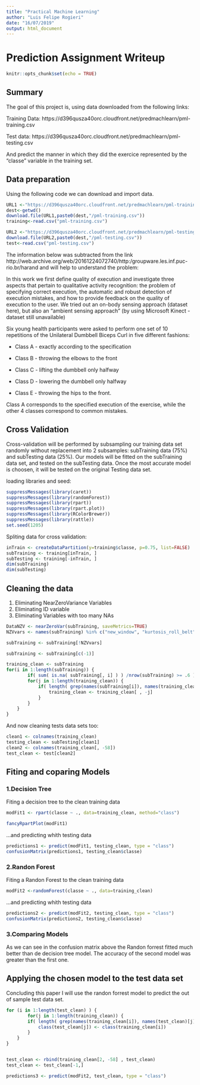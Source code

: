 ---
title: "Practical Machine Learning"
author: "Luis Felipe Rogieri"
date: "16/07/2019"
output: html_document
---

# Prediction Assignment Writeup

```{r setup, include=FALSE}
knitr::opts_chunk$set(echo = TRUE)
```

## Summary

The goal of this project is, using data downloaded from the following links:

Training Data: https://d396qusza40orc.cloudfront.net/predmachlearn/pml-training.csv

Test data: https://d396qusza40orc.cloudfront.net/predmachlearn/pml-testing.csv 

And predict the manner in which they did the exercice represented by the "classe" variable in the training set.

## Data preparation

Using the following code we can download and import data.

```{r}
URL1 <-"https://d396qusza40orc.cloudfront.net/predmachlearn/pml-training.csv"
dest<-getwd()
download.file(URL1,paste0(dest,"/pml-training.csv"))
training<-read.csv("pml-training.csv")

URL2 <-"https://d396qusza40orc.cloudfront.net/predmachlearn/pml-testing.csv"
download.file(URL2,paste0(dest,"/pml-testing.csv"))
test<-read.csv("pml-testing.csv")

```

The information below was subtracted from the link http://web.archive.org/web/20161224072740/http:/groupware.les.inf.puc-rio.br/harand and will help to understand the problem:

In this work we first define quality of execution and investigate three aspects that pertain to qualitative activity recognition: the problem of specifying correct execution, the automatic and robust detection of execution mistakes, and how to provide feedback on the quality of execution to the user. We tried out an on-body sensing approach (dataset here), but also an "ambient sensing approach" (by using Microsoft Kinect - dataset still unavailable)

Six young health participants were asked to perform one set of 10 repetitions of the Unilateral Dumbbell Biceps Curl in five different fashions:

- Class A - exactly according to the specification

- Class B - throwing the elbows to the front 

- Class C - lifting the dumbbell only halfway

- Class D - lowering the dumbbell only halfway 

- Class E - throwing the hips to the front.

Class A corresponds to the specified execution of the exercise, while the other 4 classes correspond to common mistakes.

## Cross Validation

Cross-validation will be performed by subsampling our training data set randomly without replacement into 2 subsamples: subTraining data (75%) and subTesting data (25%). Our models will be fitted on the subTraining data set, and tested on the subTesting data. Once the most accurate model is choosen, it will be tested on the original Testing data set.

loading libraries and seed:

```{r}
suppressMessages(library(caret))
suppressMessages(library(randomForest))
suppressMessages(library(rpart))
suppressMessages(library(rpart.plot))
suppressMessages(library(RColorBrewer))
suppressMessages(library(rattle))
set.seed(1205)

```

Spliting data for cross validation:

```{r}
inTrain <- createDataPartition(y=training$classe, p=0.75, list=FALSE)
subTraining <- training[inTrain, ]
subTesting <- training[-inTrain, ]
dim(subTraining) 
dim(subTesting)
```

## Cleaning the data

1. Eliminating NearZeroVariance Variables
2. Eliminating ID variable
3. Eliminating Variables with too many NAs

```{r}
DataNZV <- nearZeroVar(subTraining, saveMetrics=TRUE)
NZVvars <- names(subTraining) %in% c("new_window", "kurtosis_roll_belt", "kurtosis_picth_belt","kurtosis_yaw_belt", "skewness_roll_belt", "skewness_roll_belt.1", "skewness_yaw_belt","max_yaw_belt", "min_yaw_belt", "amplitude_yaw_belt", "avg_roll_arm", "stddev_roll_arm","var_roll_arm", "avg_pitch_arm", "stddev_pitch_arm", "var_pitch_arm", "avg_yaw_arm","stddev_yaw_arm", "var_yaw_arm", "kurtosis_roll_arm", "kurtosis_picth_arm","kurtosis_yaw_arm", "skewness_roll_arm", "skewness_pitch_arm", "skewness_yaw_arm","max_roll_arm", "min_roll_arm", "min_pitch_arm", "amplitude_roll_arm", "amplitude_pitch_arm","kurtosis_roll_dumbbell", "kurtosis_picth_dumbbell", "kurtosis_yaw_dumbbell", "skewness_roll_dumbbell","skewness_pitch_dumbbell", "skewness_yaw_dumbbell", "max_yaw_dumbbell", "min_yaw_dumbbell","amplitude_yaw_dumbbell", "kurtosis_roll_forearm", "kurtosis_picth_forearm", "kurtosis_yaw_forearm", "skewness_roll_forearm", "skewness_pitch_forearm", "skewness_yaw_forearm", "max_roll_forearm", "max_yaw_forearm", "min_roll_forearm", "min_yaw_forearm", "amplitude_roll_forearm", "amplitude_yaw_forearm", "avg_roll_forearm", "stddev_roll_forearm", "var_roll_forearm", "avg_pitch_forearm", "stddev_pitch_forearm", "var_pitch_forearm", "avg_yaw_forearm", "stddev_yaw_forearm", "var_yaw_forearm")

subTraining <- subTraining[!NZVvars]

subTraining <- subTraining[c(-1)]

training_clean <- subTraining 
for(i in 1:length(subTraining)) { 
        if( sum( is.na( subTraining[, i] ) ) /nrow(subTraining) >= .6 ) { 
        for(j in 1:length(training_clean)) {
            if( length( grep(names(subTraining[i]), names(training_clean)[j]) ) ==1)  {
                training_clean <- training_clean[ , -j]
            }   
        } 
    }
}
```

And now cleaning tests data sets too:

```{r}

clean1 <- colnames(training_clean)
testing_clean <- subTesting[clean1]
clean2 <- colnames(training_clean[, -58])
test_clean <- test[clean2]

```
## Fiting and coparing Models

### 1.Decision Tree

Fiting a decision tree to the clean training data  

```{r}
modFit1 <- rpart(classe ~ ., data=training_clean, method="class")
```

```{r, echo=FALSE}
fancyRpartPlot(modFit1)
```

...and predicting whith testing data

```{r}
predictions1 <- predict(modFit1, testing_clean, type = "class")
confusionMatrix(predictions1, testing_clean$classe)
```

### 2.Randon Forest

Fiting a Randon Forest to the clean training data

```{r}
modFit2 <-randomForest(classe ~ ., data=training_clean)
```

...and predicting whith testing data

```{r}
predictions2 <- predict(modFit2, testing_clean, type = "class")
confusionMatrix(predictions2, testing_clean$classe)
```

### 3.Comparing Models

As we can see in the confusion matrix above the Randon forrest fitted much better than de decision tree model. The accuracy of the second model was greater than the first one.

## Applying the chosen model to the test data set

Concluding this paper I will use the randon forrest model to predict the out of sample test data set.

```{r}
for (i in 1:length(test_clean) ) {
        for(j in 1:length(training_clean)) {
        if( length( grep(names(training_clean[i]), names(test_clean)[j]) ) ==1)  {
            class(test_clean[j]) <- class(training_clean[i])
        }      
    }      
}


test_clean <- rbind(training_clean[2, -58] , test_clean)
test_clean <- test_clean[-1,]

predictions3 <- predict(modFit2, test_clean, type = "class")
```

